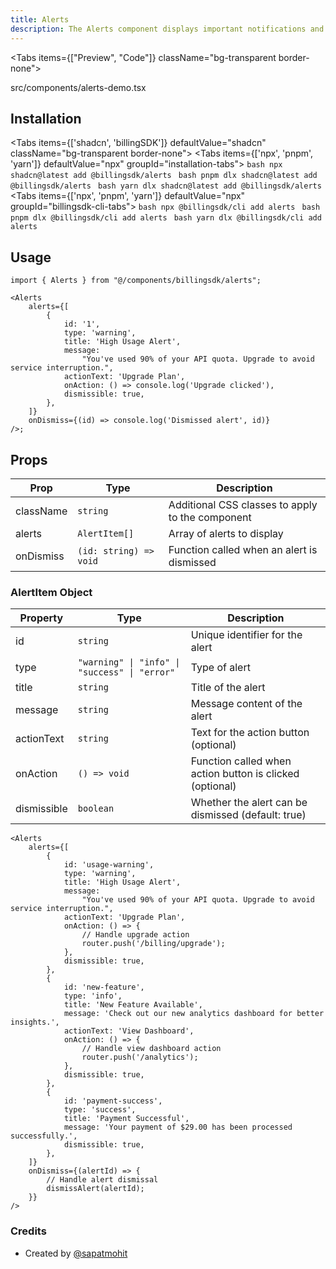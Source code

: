```yaml
---
title: Alerts
description: The Alerts component displays important notifications and warnings to users, such as high usage alerts or plan expiration warnings. It supports different alert types and includes action buttons and dismiss functionality.
---
```


<Tabs items={["Preview", "Code"]} className="bg-transparent border-none">
  <Tab value="Preview" className="border-none bg-transparent p-0 mt-3">
    <PreviewComponents registryName="alerts">
      <AlertsDemo />
    </PreviewComponents>
  </Tab>

  <Tab value="Code" className="mt-3">
    <include cwd lang="tsx" meta='title="src/components/alerts-demo.tsx"'>
      src/components/alerts-demo.tsx
    </include>
  </Tab>
</Tabs>

## Installation

<Tabs items={['shadcn', 'billingSDK']} defaultValue="shadcn" className="bg-transparent border-none">
  <Tab value="shadcn" className="border-none bg-transparent p-0 mt-3">
    <Tabs items={['npx', 'pnpm', 'yarn']} defaultValue="npx" groupId="installation-tabs">
      <Tab value="npx">
        ```bash
        npx shadcn@latest add @billingsdk/alerts
        ```
      </Tab>
      <Tab value="pnpm">
        ```bash
        pnpm dlx shadcn@latest add @billingsdk/alerts
        ```
      </Tab>
      <Tab value="yarn">
        ```bash
        yarn dlx shadcn@latest add @billingsdk/alerts
        ```
      </Tab>
    </Tabs>
  </Tab>
  <Tab value="billingSDK" className="border-none bg-transparent p-0 mt-3">
    <Tabs items={['npx', 'pnpm', 'yarn']} defaultValue="npx" groupId="billingsdk-cli-tabs">
      <Tab value="npx">
        ```bash
        npx @billingsdk/cli add alerts
        ```
      </Tab>
      <Tab value="pnpm">
        ```bash
        pnpm dlx @billingsdk/cli add alerts
        ```
      </Tab>
      <Tab value="yarn">
        ```bash
        yarn dlx @billingsdk/cli add alerts
        ```
      </Tab>
    </Tabs>
  </Tab>
</Tabs>

## Usage

```tsx
import { Alerts } from "@/components/billingsdk/alerts";
```

```tsx
<Alerts
	alerts={[
		{
			id: '1',
			type: 'warning',
			title: 'High Usage Alert',
			message:
				"You've used 90% of your API quota. Upgrade to avoid service interruption.",
			actionText: 'Upgrade Plan',
			onAction: () => console.log('Upgrade clicked'),
			dismissible: true,
		},
	]}
	onDismiss={(id) => console.log('Dismissed alert', id)}
/>;
```

## Props

| Prop      | Type                   | Description                                      |
| --------- | ---------------------- | ------------------------------------------------ |
| className | `string`               | Additional CSS classes to apply to the component |
| alerts    | `AlertItem[]`          | Array of alerts to display                       |
| onDismiss | `(id: string) => void` | Function called when an alert is dismissed       |

### AlertItem Object

| Property    | Type                                          | Description                                              |
| ----------- | --------------------------------------------- | -------------------------------------------------------- |
| id          | `string`                                      | Unique identifier for the alert                          |
| type        | `"warning" \| "info" \| "success" \| "error"` | Type of alert                                            |
| title       | `string`                                      | Title of the alert                                       |
| message     | `string`                                      | Message content of the alert                             |
| actionText  | `string`                                      | Text for the action button (optional)                    |
| onAction    | `() => void`                                  | Function called when action button is clicked (optional) |
| dismissible | `boolean`                                     | Whether the alert can be dismissed (default: true)       |

```tsx
<Alerts
	alerts={[
		{
			id: 'usage-warning',
			type: 'warning',
			title: 'High Usage Alert',
			message:
				"You've used 90% of your API quota. Upgrade to avoid service interruption.",
			actionText: 'Upgrade Plan',
			onAction: () => {
				// Handle upgrade action
				router.push('/billing/upgrade');
			},
			dismissible: true,
		},
		{
			id: 'new-feature',
			type: 'info',
			title: 'New Feature Available',
			message: 'Check out our new analytics dashboard for better insights.',
			actionText: 'View Dashboard',
			onAction: () => {
				// Handle view dashboard action
				router.push('/analytics');
			},
			dismissible: true,
		},
		{
			id: 'payment-success',
			type: 'success',
			title: 'Payment Successful',
			message: 'Your payment of $29.00 has been processed successfully.',
			dismissible: true,
		},
	]}
	onDismiss={(alertId) => {
		// Handle alert dismissal
		dismissAlert(alertId);
	}}
/>
```

### Credits

- Created by [@sapatmohit](https://github.com/sapatmohit)
